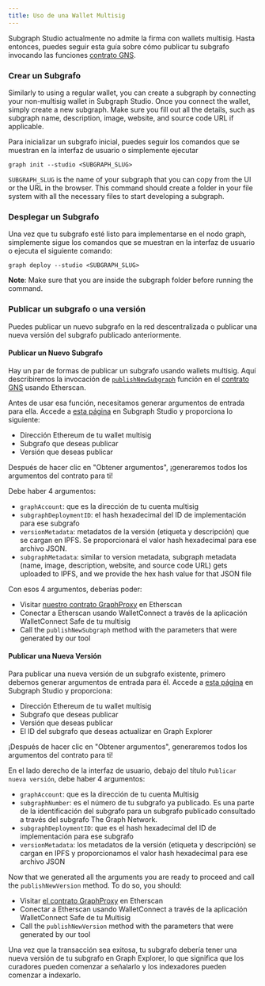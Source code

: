 ```yaml
---
title: Uso de una Wallet Multisig
---
```


Subgraph Studio actualmente no admite la firma con wallets multisig. Hasta entonces, puedes seguir esta guía sobre cómo publicar tu subgrafo invocando las funciones [contrato GNS](https://github.com/graphprotocol/contracts/blob/dev/contracts/discovery/GNS.sol).

### Crear un Subgrafo

Similarly to using a regular wallet, you can create a subgraph by connecting your non-multisig wallet in Subgraph Studio. Once you connect the wallet, simply create a new subgraph. Make sure you fill out all the details, such as subgraph name, description, image, website, and source code URL if applicable.

Para inicializar un subgrafo inicial, puedes seguir los comandos que se muestran en la interfaz de usuario o simplemente ejecutar

```
graph init --studio <SUBGRAPH_SLUG>
```

`SUBGRAPH_SLUG` is the name of your subgraph that you can copy from the UI or the URL in the browser. This command should create a folder in your file system with all the necessary files to start developing a subgraph.

### Desplegar un Subgrafo

Una vez que tu subgrafo esté listo para implementarse en el nodo graph, simplemente sigue los comandos que se muestran en la interfaz de usuario o ejecuta el siguiente comando:

```
graph deploy --studio <SUBGRAPH_SLUG>
```

**Note**: Make sure that you are inside the subgraph folder before running the command.

### Publicar un subgrafo o una versión

Puedes publicar un nuevo subgrafo en la red descentralizada o publicar una nueva versión del subgrafo publicado anteriormente.

#### Publicar un Nuevo Subgrafo

Hay un par de formas de publicar un subgrafo usando wallets multisig. Aquí describiremos la invocación de [`publishNewSubgraph`](https://github.com/graphprotocol/contracts/blob/dev/contracts/discovery/GNS.sol#L231) función en el [contrato GNS](https://etherscan.io/address/0xaDcA0dd4729c8BA3aCf3E99F3A9f471EF37b6825) usando Etherscan.

Antes de usar esa función, necesitamos generar argumentos de entrada para ella. Accede a [esta página](https://thegraph.com/studio/multisig) en Subgraph Studio y proporciona lo siguiente:

- Dirección Ethereum de tu wallet multisig
- Subgrafo que deseas publicar
- Versión que deseas publicar

Después de hacer clic en "Obtener argumentos", ¡generaremos todos los argumentos del contrato para ti!

Debe haber 4 argumentos:

- `graphAccount`: que es la dirección de tu cuenta multisig
- `subgraphDeploymentID`: el hash hexadecimal del ID de implementación para ese subgrafo
- `versionMetadata`: metadatos de la versión (etiqueta y descripción) que se cargan en IPFS. Se proporcionará el valor hash hexadecimal para ese archivo JSON.
- `subgraphMetadata`: similar to version metadata, subgraph metadata (name, image, description, website, and source code URL) gets uploaded to IPFS, and we provide the hex hash value for that JSON file

Con esos 4 argumentos, deberías poder:

- Visitar [nuestro contrato GraphProxy](https://etherscan.io/address/0xaDcA0dd4729c8BA3aCf3E99F3A9f471EF37b6825#writeProxyContract) en Etherscan
- Conectar a Etherscan usando WalletConnect a través de la aplicación WalletConnect Safe de tu multisig
- Call the `publishNewSubgraph` method with the parameters that were generated by our tool

#### Publicar una Nueva Versión

Para publicar una nueva versión de un subgrafo existente, primero debemos generar argumentos de entrada para él. Accede a [esta página](https://thegraph.com/studio/multisig) en Subgraph Studio y proporciona:

- Dirección Ethereum de tu wallet multisig
- Subgrafo que deseas publicar
- Versión que deseas publicar
- El ID del subgrafo que deseas actualizar en Graph Explorer

¡Después de hacer clic en "Obtener argumentos", generaremos todos los argumentos del contrato para ti!

En el lado derecho de la interfaz de usuario, debajo del título `Publicar nueva versión`, debe haber 4 argumentos:

- `graphAccount`: que es la dirección de tu cuenta Multisig
- `subgraphNumber`: es el número de tu subgrafo ya publicado. Es una parte de la identificación del subgrafo para un subgrafo publicado consultado a través del subgrafo The Graph Network.
- `subgraphDeploymentID`: que es el hash hexadecimal del ID de implementación para ese subgrafo
- `versionMetadata`: los metadatos de la versión (etiqueta y descripción) se cargan en IPFS y proporcionamos el valor hash hexadecimal para ese archivo JSON

Now that we generated all the arguments you are ready to proceed and call the `publishNewVersion` method. To do so, you should:

- Visitar [el contrato GraphProxy](https://etherscan.io/address/0xaDcA0dd4729c8BA3aCf3E99F3A9f471EF37b6825#writeProxyContract) en Etherscan
- Conectar a Etherscan usando WalletConnect a través de la aplicación WalletConnect Safe de tu Multisig
- Call the `publishNewVersion` method with the parameters that were generated by our tool

Una vez que la transacción sea exitosa, tu subgrafo debería tener una nueva versión de tu subgrafo en Graph Explorer, lo que significa que los curadores pueden comenzar a señalarlo y los indexadores pueden comenzar a indexarlo.
